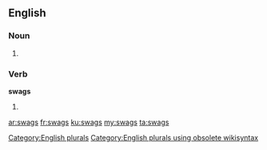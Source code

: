 ==English==

===Noun===
{{head|en}}

# {{plural of|swag}}

===Verb===
'''swags'''

# {{en-third-person singular of|swag}}

[[Category:English plurals]][[Category:English plurals using obsolete wikisyntax]]

[[ar:swags]]
[[fr:swags]]
[[ku:swags]]
[[my:swags]]
[[ta:swags]]